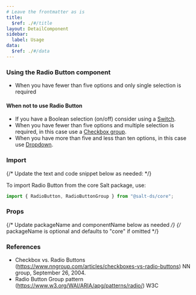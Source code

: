 ```yaml
---
# Leave the frontmatter as is
title:
  $ref: ./#/title
layout: DetailComponent
sidebar:
  label: Usage
data:
  $ref: ./#/data
---
```


### Using the Radio Button component

- When you have fewer than five options and only single selection is required

#### When not to use Radio Button

- If you have a Boolean selection (on/off) consider using a [Switch](?path=/docs/documentation-lab-switch--page).
- When you have fewer than five options and multiple selection is required, in this case use a [Checkbox group](?path=/docs/documentation-core-checkbox--page).
- When you have more than five and less than ten options, in this case use [Dropdown](?path=/story/documentation-lab-dropdown-next--page).

### Import

{/* Update the text and code snippet below as needed: */}

To import Radio Button from the core Salt package, use:

```js
import { RadioButton, RadioButtonGroup } from "@salt-ds/core";
```

### Props

{/* Update packageName and componentName below as needed */}
{/* packageName is optional and defaults to "core" if omitted */}

<PropsTable packageName="core" componentName="RadioButton" />

### References

- Checkbox vs. Radio Buttons (https://www.nngroup.com/articles/checkboxes-vs-radio-buttons) NN group, September 26, 2004.
- Radio Button Group pattern (https://www.w3.org/WAI/ARIA/apg/patterns/radio/) W3C
